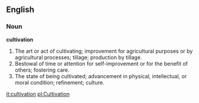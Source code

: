 ==English==

===Noun===

'''cultivation'''

#The art or act of cultivating; improvement for agricultural purposes or by agricultural processes; tillage; production by tillage.
#Bestowal of time or attention for self-improvement or for the benefit of others; fostering care.
#The state of being cultivated; advancement in physical, intellectual, or moral condition; refinement; culture.

[[it:cultivation]]
[[pl:Cultivation]]